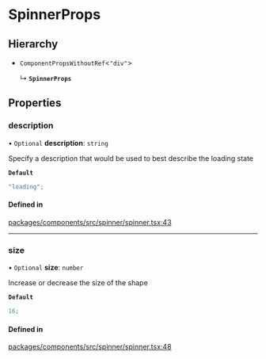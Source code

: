 # SpinnerProps

## Hierarchy

- `ComponentPropsWithoutRef`\<`"div"`\>

  ↳ **`SpinnerProps`**

## Properties

### description

• `Optional` **description**: `string`

Specify a description that would be used to best describe the loading state

**`Default`**

```ts
"loading";
```

#### Defined in

[packages/components/src/spinner/spinner.tsx:43](https://github.com/vtex/shoreline/blob/0b6f8d7fa/packages/components/src/spinner/spinner.tsx#L43)

---

### size

• `Optional` **size**: `number`

Increase or decrease the size of the shape

**`Default`**

```ts
16;
```

#### Defined in

[packages/components/src/spinner/spinner.tsx:48](https://github.com/vtex/shoreline/blob/0b6f8d7fa/packages/components/src/spinner/spinner.tsx#L48)
